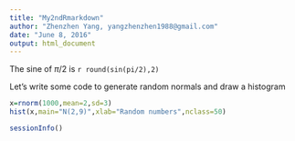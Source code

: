 ```yaml
---
title: "My2ndRmarkdown"
author: "Zhenzhen Yang, yangzhenzhen1988@gmail.com"
date: "June 8, 2016"
output: html_document
---
```


The sine of $\pi/2$ is `r round(sin(pi/2),2)`

Let's write some code to generate random normals and draw a histogram
```r
x=rnorm(1000,mean=2,sd=3)
hist(x,main="N(2,9)",xlab="Random numbers",nclass=50)
```


``` r
sessionInfo()
```

